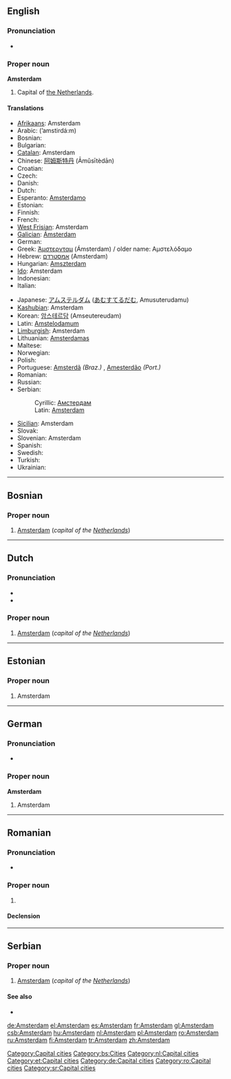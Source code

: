 {{wikipedia}}
==English==

===Pronunciation===
* {{audio|en-us-Amsterdam.ogg|Audio (US)}}

===Proper noun===
'''Amsterdam'''

# Capital of [[The Netherlands|the Netherlands]].

====Translations====
{{top}}
* [[Afrikaans]]: Amsterdam
* Arabic: {{Arab|[[امستردام|أمستردام]]}} (’amstirdá:m)
* Bosnian: {{t-|bs|Amsterdam|m}}
* Bulgarian: {{t-|bg|Амстердам|tr=Amsterdám|sc=Cyrl}}
* [[Catalan]]: Amsterdam
* Chinese: [[阿姆斯特丹]] (Āmǔsītèdān)
* Croatian: {{t-|hr|Amsterdam}}
* Czech: {{t-|cs|Amsterdam}}
* Danish: {{t-|da|Amsterdam}}
* Dutch: {{t+|nl|Amsterdam|n}}
* Esperanto: [[Amsterdamo]]
* Estonian: {{t-|et|Amsterdam}}
* Finnish: {{t+|fi|Amsterdam}}
* French: {{t+|fr|Amsterdam}}
* [[West Frisian]]: Amsterdam
* [[Galician]]: [[Ámsterdam]]
* German: {{t+|de|Amsterdam}}
* Greek: [[Άμστερνταμ]] (Ámsterdam) / older name: Αμστελόδαμο
* Hebrew: [[אמסטרדם]] (Amsterdam) {{f}}
* Hungarian: [[Amszterdam]]
* [[Ido]]: Amsterdam
* Indonesian: {{t-|id|Amsterdam|xs=Indonesian}}
* Italian: {{t-|it|Amsterdam|f}}
{{mid}}
* Japanese: [[アムステルダム]] ([[あむすてるだむ]], Amusuterudamu)
* [[Kashubian]]: Amsterdam
* Korean: [[암스테르담]] (Amseutereudam)
* Latin: [[Amstelodamum]]
* [[Limburgish]]: Amsterdam
* Lithuanian: [[Amsterdamas]]
* Maltese: {{t-|mt|Amsterdam|xs=Maltese}}
* Norwegian: {{t-|no|Amsterdam}}
* Polish: {{t+|pl|Amsterdam}}
* Portuguese: [[Amsterdã]] ''(Braz.)'' {{f}}, [[Amesterdão]] ''(Port.)'' {{f}}
* Romanian: {{t+|ro|Amsterdam|n}}
* Russian: {{t+|ru|Амстердам|m|tr=Amsterdám|sc=Cyrl}}
* Serbian:
*: Cyrillic: [[Амстердам#Serbian|Амстердам]] {{m}}
*: Latin: [[Amsterdam#Serbian|Amsterdam]] {{m}}
* [[Sicilian]]: Amsterdam
* Slovak: {{t-|sk|Amsterdam}}
* Slovenian: Amsterdam
* Spanish: {{t+|es|Amsterdam}}
* Swedish: {{t-|sv|Amsterdam}}
* Turkish: {{t-|tr|Amsterdam}}
* Ukrainian: {{t-|uk|Амстердам|tr=Amsterdám|sc=Cyrl|xs=Ukrainian}}
{{bottom}}

[[Category:Capital cities]]

----

==Bosnian==

===Proper noun===
{{infl|bs|proper noun|g=m}}

# [[Amsterdam#English|Amsterdam]] (''capital of the [[Netherlands]]'')

[[Category:bs:Cities]]

----

==Dutch==

===Pronunciation===
* {{audio|nl-Amsterdam.ogg|audio}}
* {{IPA|ɑmstər'dɑm|lang=nl}}

===Proper noun===
{{infl|nl|proper noun|g=n}}

# [[Amsterdam#English|Amsterdam]] (''capital of the [[Netherlands]]'')

[[Category:nl:Capital cities]]

----

==Estonian==

===Proper noun===
{{infl|et|proper noun}}

# Amsterdam

[[Category:et:Capital cities]]

----

==German==

===Pronunciation===
* {{audio|De-Amsterdam.OGG|audio}}

===Proper noun===
'''Amsterdam'''

# Amsterdam

[[Category:de:Capital cities]]

----

==Romanian==

===Pronunciation===
* {{IPA|[am.ster.dam]|lang=ro}}

===Proper noun===
{{infl|ro|proper noun|g=n}}

# {{l|en|Amsterdam}}

====Declension====
{{ro-country|gend=n|Amsterdamului}}

[[Category:ro:Capital cities]]

----

==Serbian==

===Proper noun===
{{infl|sr|proper noun|g=m}}

# [[Amsterdam#English|Amsterdam]] (''capital of the [[Netherlands]]'')

====See also====
* {{l|sr|Амстердам}}

[[Category:sr:Capital cities]]

[[de:Amsterdam]]
[[el:Amsterdam]]
[[es:Amsterdam]]
[[fr:Amsterdam]]
[[gl:Amsterdam]]
[[csb:Amsterdam]]
[[hu:Amsterdam]]
[[nl:Amsterdam]]
[[pl:Amsterdam]]
[[ro:Amsterdam]]
[[ru:Amsterdam]]
[[fi:Amsterdam]]
[[tr:Amsterdam]]
[[zh:Amsterdam]]